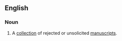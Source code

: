 ==English==

===Noun===
{{en-noun}}

# {{cattag|colloquial|publishing}} A [[collection]] of rejected or unsolicited [[manuscripts]].